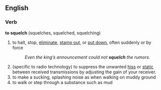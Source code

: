 ==English==

===Verb===
'''to squelch''' (squelches, squelched, squelching)

# to halt, stop, [[eliminate]], [[stamp out]], or [[put down]], often suddenly or by force
#: ''Even the king’s announcement could not '''squelch''' the rumors.''
# (specific to radio technology) to suppress the unwanted [[hiss]] or [[static]] between received transmissions by adjusting the gain of your receiver.
# to make a sucking, splashing noise as when walking on muddy ground
# to walk or step through a substance such as mud